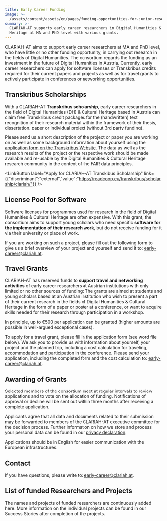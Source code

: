 ```yaml
---
title: Early Career Funding
image: >-
  /assets/content/assets/en/pages/funding-opportunities-for-junior-researcher/image.jpg
summary: >-
  CLARIAH-AT supports early career researchers in Digital Humanities & Cultural
  Heritage at MA and PhD level with various grants.
---
```

CLARIAH-AT aims to support early career researchers at MA and PhD level, who have little or no other funding opportunity, in carrying out research in the fields of Digital Humanities. The consortium regards the funding as an investment in the future of Digital Humanities in Austria. Currently, early career researchers can apply for software licenses or Transkribus credits required for their current papers and projects as well as for travel grants to actively participate in conferences or networking opportunities.

## Transkribus Scholarships

With a CLARIAH-AT **Transkribus scholarship**, early career researchers in the field of Digital Humanities (DH) & Cultural Heritage based in Austria can claim free Transkribus credit packages for the (handwritten) text recognition of their research material within the framework of their thesis, dissertation, paper or individual project (without 3rd party funding).

Please send us a short description of the project or paper you are working on as well as some background information about yourself using the [application form on the Transkribus Website](https://readcoop.eu/transkribus/scholarship/clariah/). The data as well as the research results of the project or the respective work should be made available and re-usable by the Digital Humanities & Cultural Heritage research community in the context of the FAIR data principles.

<LinkButton label="Apply for CLARIAH-AT Transkibus Scholarship" link={{"discriminant":"external","value":"https://readcoop.eu/transkribus/scholarship/clariah/"}} />

## License Pool for Software

Software licenses for programmes used for research in the field of Digital Humanities & Cultural Heritage are often expensive. With this grant, the consortium aims to support young scholars who need specific **software for the implementation of their research work**, but do not receive funding for it via their university or place of work.

If you are working on such a project, please fill out the following form to give us a brief overview of your project and yourself and send it to: [early-career@clariah.at](mailto:early-career@clariah.at).

<DownloadButton label="Download Application Form for Software" href="/assets/content/downloads/en/pages/funding-opportunities-for-junior-researcher/clariah-at-licensepool-earlycareer.docx" />

## Travel Grants

CLARIAH-AT has reserved funds to **support travel and networking activities** of early career researchers at Austrian institutions with only limited or no other sources of funding: The grants are aimed at students and young scholars based at an Austrian institution who wish to present a part of their current research in the fields of Digital Humanities & Cultural Heritage in the form of a paper or poster at a conference, or want to acquire skills needed for their research through participation in a workshop.

In principle, up to €500 per application can be granted (higher amounts are possible in well-argued exceptional cases).

To apply for a travel grant, please fill in the application form (see word file below). We ask you to provide us with information about yourself, your project and the planned trip, including a cost calculation for traveling, accommodation and participation in the conference. Please send your application, including the completed form and the cost calculation to: [early-career@clariah.at](mailto:early-career@clariah.at).

<DownloadButton label="Download Application Form for Travel Grants" href="/assets/content/downloads/en/pages/funding-opportunities-for-junior-researcher/clariah-at-travelgrants-earlycareer.docx" />

## Awarding of Grants

Selected members of the consortium meet at regular intervals to review applications and to vote on the allocation of funding. Notifications of approval or decline will be sent out within three months after receiving a complete application.

Applicants agree that all data and documents related to their submission may be forwarded to members of the CLARIAH-AT executive committee for the decision process. Further information on how we store and process your personal data can be found in our [privacy declaration](https://clariah.at/en/privacy-declaration).

Applications should be in English for easier communication with the European infrastructures.

## Contact

If you have questions, please write to: [early-career@clariah.at](mailto:office@clariah.at).

## List of funded Researchers and Projects

The names and projects of funded researchers are continuously added here. More information on the individual projects can be found in our Success Stories after completion of the projects.
